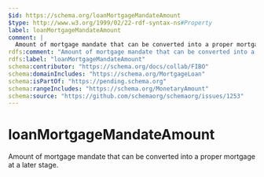 ```yaml
---
$id: https://schema.org/loanMortgageMandateAmount
$type: http://www.w3.org/1999/02/22-rdf-syntax-ns#Property
label: loanMortgageMandateAmount
comment: |
  Amount of mortgage mandate that can be converted into a proper mortgage at a later stage.
rdfs:comment: "Amount of mortgage mandate that can be converted into a proper mortgage at a later stage."
rdfs:label: "loanMortgageMandateAmount"
schema:contributor: "https://schema.org/docs/collab/FIBO"
schema:domainIncludes: "https://schema.org/MortgageLoan"
schema:isPartOf: "https://pending.schema.org"
schema:rangeIncludes: "https://schema.org/MonetaryAmount"
schema:source: "https://github.com/schemaorg/schemaorg/issues/1253"
---
```


# loanMortgageMandateAmount

Amount of mortgage mandate that can be converted into a proper mortgage at a later stage.

